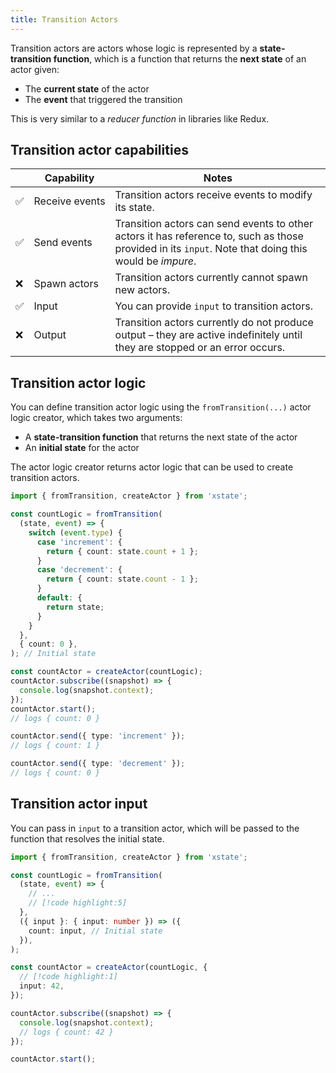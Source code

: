 ```yaml
---
title: Transition Actors
---
```


Transition actors are actors whose logic is represented by a **state-transition function**, which is a function that returns the **next state** of an actor given:

- The **current state** of the actor
- The **event** that triggered the transition

This is very similar to a _reducer function_ in libraries like Redux.

## Transition actor capabilities

|     | Capability          | Notes                                                                                                                                                 |
| --- | ------------------- | ----------------------------------------------------------------------------------------------------------------------------------------------------- |
| ✅  | Receive&nbsp;events | Transition actors receive events to modify its state.                                                                                                 |
| ✅  | Send events         | Transition actors can send events to other actors it has reference to, such as those provided in its `input`. Note that doing this would be _impure_. |
| ❌  | Spawn actors        | Transition actors currently cannot spawn new actors.                                                                                                  |
| ✅  | Input               | You can provide `input` to transition actors.                                                                                                         |
| ❌  | Output              | Transition actors currently do not produce output – they are active indefinitely until they are stopped or an error occurs.                           |

## Transition actor logic

You can define transition actor logic using the `fromTransition(...)` actor logic creator, which takes two arguments:

- A **state-transition function** that returns the next state of the actor
- An **initial state** for the actor

The actor logic creator returns actor logic that can be used to create transition actors.

```ts
import { fromTransition, createActor } from 'xstate';

const countLogic = fromTransition(
  (state, event) => {
    switch (event.type) {
      case 'increment': {
        return { count: state.count + 1 };
      }
      case 'decrement': {
        return { count: state.count - 1 };
      }
      default: {
        return state;
      }
    }
  },
  { count: 0 },
); // Initial state

const countActor = createActor(countLogic);
countActor.subscribe((snapshot) => {
  console.log(snapshot.context);
});
countActor.start();
// logs { count: 0 }

countActor.send({ type: 'increment' });
// logs { count: 1 }

countActor.send({ type: 'decrement' });
// logs { count: 0 }
```

## Transition actor input

You can pass in `input` to a transition actor, which will be passed to the function that resolves the initial state.

```ts
import { fromTransition, createActor } from 'xstate';

const countLogic = fromTransition(
  (state, event) => {
    // ...
    // [!code highlight:5]
  },
  ({ input }: { input: number }) => ({
    count: input, // Initial state
  }),
);

const countActor = createActor(countLogic, {
  // [!code highlight:1]
  input: 42,
});

countActor.subscribe((snapshot) => {
  console.log(snapshot.context);
  // logs { count: 42 }
});

countActor.start();
```
